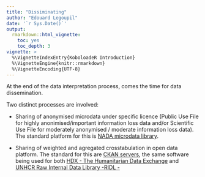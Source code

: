 ```yaml
---
title: "Dissiminating"
author: "Edouard Legoupil"
date: '`r Sys.Date()`'
output: 
  rmarkdown::html_vignette:
    toc: yes
    toc_depth: 3
vignette: >
  %\VignetteIndexEntry{KoboloadeR Introduction}
  %\VignetteEngine{knitr::rmarkdown}
  %\VignetteEncoding{UTF-8}
---
```



At the end of the data interpretation process, comes the time for data dissemination. 

Two distinct processes are involved:

 *  Sharing of anonymised microdata under specific licence (Public Use File for highly anonimised/important information loss data and/or Scientific Use File for moderately anonymised / moderate information loss  data). The standard platform for this is [NADA microdata library](http://surveys.worldbank.org/tools/nada).

 *  Sharing of weighted and agregated crosstabulation in open data platform. The standard for this are [CKAN servers](https://ckan.org/), the same software being used for both [HDX - The Humanitarian Data Exchange](https://data.humdata.org/) and [UNHCR Raw Internal Data Library -RIDL -](https://ridl.unhcr.org)
